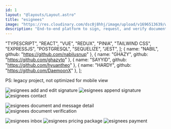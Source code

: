 ```yaml
---
id: 1
layout: "@layouts/Layout.astro"
title: "esignees"
image: "https://res.cloudinary.com/dsc0j8hhj/image/upload/v1696513639/work-sample/esignees.png"
description: "End-to-end platform to sign, request, and verify document's signature with asymmetric encryption"
---
```


  "TYPESCRIPT",
  "REACT",
  "VUE",
  "REDUX",
  "PINIA",
  "TAILWIND CSS",
  "EXPRESSJS",
  "POSTGRESQL",
  "SEQUELIZE",
  "JEST",
];
  { name: "NABIL", github: "https://github.com/nabilusnup" },
  { name: "GHAZY", github: "https://github.com/ghazytp" },
  { name: "SAYYID", github: "https://github.com/hyuantheo" },
  { name: "HARDY", github: "https://github.com/DaemoonX" },
];

<p class="text-sm">PS: legacy project, not optimized for mobile view</p>

<div class="not-prose mt-5 flex justify-center gap-2 border-b-2 border-black pb-8 md:justify-end">
  <ExternalLink
    text="Overview"
    link="https://www.canva.com/design/DAFaC4cAWR4/K_DHzwX_4TdEzIP7KSwDUQ/view?utm_content=DAFaC4cAWR4&utm_campaign=designshare&utm_medium=link&utm_source=publishsharelink"
  />
  <ExternalLink text="Live Demo" link="https://esignees.web.app/" />
  <ExternalLink
    text="Github"
    link="https://github.com/qonit-filza?tab=repositories&q=esignees&type=&language=&sort="
  />
</div>

<div class="not-prose mt-12 grid grid-cols-1 gap-10 md:grid-cols-2">
  <img
    class=" mx-auto mb-0 border border-black"
    src="/img/esignees/add-edit-signature.jpeg"
    alt="esignees add and edit signature"
  />
  <img
    class=" mx-auto mb-0 border border-black"
    src="/img/esignees/append-signature.jpeg"
    alt="esignees append signature"
  />
  <img
    class=" mx-auto mb-0 border border-black"
    src="/img/esignees/contact.jpeg"
    alt="esignees contact"
  />

<img
  class=" mx-auto mb-0 border border-black"
  src="/img/esignees/document-and-message-detail.jpeg"
  alt="esignees document and message detail"
/>
<img
  class=" mx-auto mb-0 h-full border border-black object-contain"
  src="/img/esignees/document-verification.jpeg"
  alt="esignees document verification"
/>

  <img
    class=" mx-auto mb-0 border border-black"
    src="/img/esignees/inbox.jpeg"
    alt="esignees inbox"
  />
  <img
    class=" mx-auto mb-0 border border-black"
    src="/img/esignees/package.jpeg"
    alt="esignees pricing package"
  />
  <img
    class=" mx-auto mb-0 border border-black"
    src="/img/esignees/payment.jpeg"
    alt="esignees payment"
  />
</div>

<Stack techs={stacks} />
